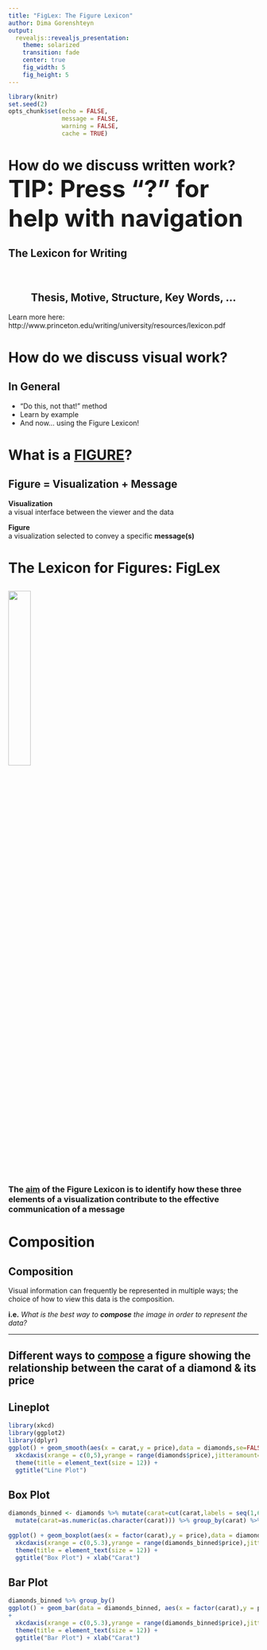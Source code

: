 ```yaml
---
title: "FigLex: The Figure Lexicon"
author: Dima Gorenshteyn
output:
  revealjs::revealjs_presentation:
    theme: solarized
    transition: fade
    center: true
    fig_width: 5
    fig_height: 5
---
```


```r
library(knitr)
set.seed(2)
opts_chunk$set(echo = FALSE,
               message = FALSE,
               warning = FALSE,
               cache = TRUE)
```



# How do we discuss written work? <br> <font size="12"><b>TIP:</b> Press "?" for help with navigation</font>


## The Lexicon for Writing
<br>
<h2><center>Thesis, Motive, Structure, Key Words, ...  </center></h2>
Learn more here: http://www.princeton.edu/writing/university/resources/lexicon.pdf

# How do we discuss visual work?

## In General
- "Do this, not that!" method
- Learn by example
- And now... using the Figure Lexicon!

# What is a <u>FIGURE</u>?

## Figure = Visualization + Message
**Visualization**  
a visual interface between the viewer and the data  

**Figure**  
a visualization selected to convey a specific **message(s)**


# The Lexicon for Figures: FigLex

##  
<img src="img/tri_yang_transparent.png" height="30%" width="30%" style="border:none; box-shadow:none"></img>  
<h3> The <u>aim</u> of the Figure Lexicon is to identify how these three elements of a visualization contribute to the effective communication of a message</h3>  
# Composition  

## Composition  
Visual information can frequently be represented in multiple ways; the choice of how to view this data is the composition.  
  
**i.e.** *What is the best way to **compose** the image in order to represent the data?*

-----
<h2>Different ways to <u>compose</u> a figure showing the relationship between the carat of a diamond & its price</h2>

## Lineplot

```r
library(xkcd)
library(ggplot2)
library(dplyr)
ggplot() + geom_smooth(aes(x = carat,y = price),data = diamonds,se=FALSE,size=1.5) + 
  xkcdaxis(xrange = c(0,5),yrange = range(diamonds$price),jitteramount=.1) + 
  theme(title = element_text(size = 12)) +
  ggtitle("Line Plot") 
```

## Box Plot
```r
diamonds_binned <- diamonds %>% mutate(carat=cut(carat,labels = seq(1,6,1),breaks=seq(0,6,1))) %>%
  mutate(carat=as.numeric(as.character(carat))) %>% group_by(carat) %>% filter(carat<6)
  
ggplot() + geom_boxplot(aes(x = factor(carat),y = price),data = diamonds_binned) + 
  xkcdaxis(xrange = c(0,5.3),yrange = range(diamonds_binned$price),jitteramount=.1) + 
  theme(title = element_text(size = 12)) +
  ggtitle("Box Plot") + xlab("Carat")

```


## Bar Plot
```r
diamonds_binned %>% group_by()
ggplot() + geom_bar(data = diamonds_binned, aes(x = factor(carat),y = price, group=1), stat = "identity")
+ 
  xkcdaxis(xrange = c(0,5.3),yrange = range(diamonds_binned$price),jitteramount=.1) + 
  theme(title = element_text(size = 12)) +
  ggtitle("Bar Plot") + xlab("Carat")
```



